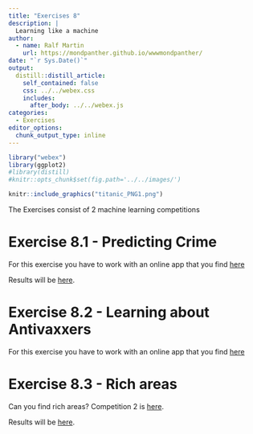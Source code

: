 ```yaml
---
title: "Exercises 8"
description: |
  Learning like a machine
author:
  - name: Ralf Martin
    url: https://mondpanther.github.io/wwwmondpanther/
date: "`r Sys.Date()`"
output:
  distill::distill_article:
    self_contained: false
    css: ../../webex.css
    includes:
      after_body: ../../webex.js
categories:
  - Exercises
editor_options: 
  chunk_output_type: inline
---
```




```r
library("webex")
library(ggplot2)
#library(distill)
#knitr::opts_chunk$set(fig.path='../../images/')
```


```r
knitr::include_graphics("titanic_PNG1.png")
```


The Exercises consist of 2 machine learning competitions

# Exercise 8.1 - Predicting Crime

For this exercise you have to work with an online app that you find [here](https://datastorieshub.shinyapps.io/Competition1/)


Results will be [here](https://datastorieshub.shinyapps.io/competition1_result/). 


# Exercise 8.2 - Learning about Antivaxxers

For this exercise you have to work with an online app that you find 
[here](https://datastorieshub.shinyapps.io/competition_antivaxx/)


# Exercise 8.3 - Rich areas

Can you find rich areas? Competition 2 is [here]( https://datastorieshub.shinyapps.io/competition2/).

Results will be [here]( https://datastorieshub.shinyapps.io/competition2_result/).
